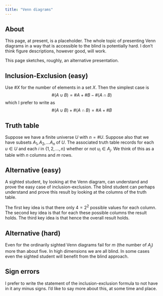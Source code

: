 ```yaml
---
title: "Venn diagrams"
---
```


## About

This page, at present, is a placeholder. The whole topic of presenting
Venn diagrams in a way that is accessible to the blind is potentially
hard. I don't think figure descriptions, however good, will work.

This page sketches, roughly, an alternative presentation.

## Inclusion-Exclusion (easy)

Use $\#X$ for the number of elements in a set $X$. Then the simplest case is
$$
\#(A\cup B) = \#A + \#B - \#(A\cap B)
$$
which I prefer to write as
$$
\#(A\cup B) + \#(A\cap B) = \#A + \#B
$$

## Truth table

Suppose we have a finite universe $U$ with $n=\#U$. Suppose also that
we have subsets $A_1, A_2, \ldots A_n$ of $U$. The associated truth
table records for each $u\in U$ and each $i$ in $\{1, 2, \ldots, n\}$
whether or not $u_i \in A_j$. We think of this as a table with $n$
columns and $m$ rows.

## Alternative (easy)

A sighted student, by looking at the Venn diagram, can understand and
prove the easy case of inclusion-exclusion. The blind student can
perhaps understand and prove this result by looking at the columns of
the truth table.

The first key idea is that there only $4=2^2$ possible values for each
column.  The second key idea is that for each these possible columns
the result holds. The third key idea is that hence the overall result
holds.

## Alternative (hard)

Even for the ordinarily sighted Venn diagrams fail for $m$ (the number
of $A_j$) more than about five. In high dimensions we are all
blind. In some cases even the sighted student will benefit from the
blind approach.

## Sign errors

I prefer to write the statement of the inclusion-exclusion formula to
not have in it any minus signs. I'd like to say more about this, at
some time and place.
